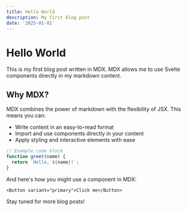 ```yaml
---
title: Hello World
description: My first blog post
date: '2025-01-01'
---
```


# Hello World

This is my first blog post written in MDX. MDX allows me to use Svelte components directly in my markdown content.

## Why MDX?

MDX combines the power of markdown with the flexibility of JSX. This means you can:

- Write content in an easy-to-read format
- Import and use components directly in your content
- Apply styling and interactive elements with ease

```js
// Example code block
function greet(name) {
  return `Hello, ${name}!`;
}
```

And here's how you might use a component in MDX:

```svelte
<Button variant="primary">Click me</Button>
```

Stay tuned for more blog posts!
